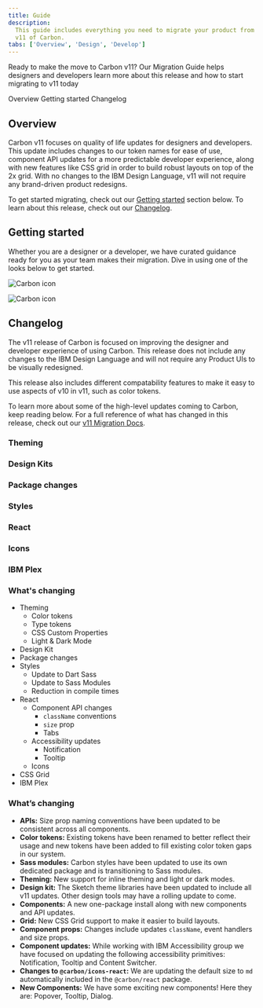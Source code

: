 ```yaml
---
title: Guide
description:
  This guide includes everything you need to migrate your product from v10 to
  v11 of Carbon.
tabs: ['Overview', 'Design', 'Develop']
---
```


<PageDescription>

Ready to make the move to Carbon v11? Our Migration Guide helps designers and
developers learn more about this release and how to start migrating to v11 today

</PageDescription>

<AnchorLinks>
  <AnchorLink>Overview</AnchorLink>
  <AnchorLink>Getting started</AnchorLink>
  <AnchorLink>Changelog</AnchorLink>
</AnchorLinks>

## Overview

Carbon v11 focuses on quality of life updates for designers and developers. This
update includes changes to our token names for ease of use, component API
updates for a more predictable developer experience, along with new features
like CSS grid in order to build robust layouts on top of the 2x grid. With no
changes to the IBM Design Language, v11 will not require any brand-driven
product redesigns.

To get started migrating, check out our [Getting started](#getting-started)
section below. To learn about this release, check out our
[Changelog](#changelog).

## Getting started

Whether you are a designer or a developer, we have curated guidance ready for
you as your team makes their migration. Dive in using one of the looks below to
get started.

<Row className="resource-card-group">
<Column colMd={4} colLg={4} noGutterSm>
  <ResourceCard
    subTitle="Designer migration"
    href="/migrating/guide/design"
    actionIcon="arrowRight"
    >

![Carbon icon](images/carbon.svg)

  </ResourceCard>
</Column>
<Column colLg={4} colMd={4}  noGutterSm>
  <ResourceCard
    subTitle="Developer migration"
    href="/migrating/guide/develop"
    actionIcon="arrowRight"
    >

![Carbon icon](images/carbon.svg)

  </ResourceCard>
</Column>
</Row>

## Changelog

The v11 release of Carbon is focused on improving the designer and developer
experience of using Carbon. This release does not include any changes to the IBM
Design Language and will not require any Product UIs to be visually redesigned.

This release also includes different compatability features to make it easy to
use aspects of v10 in v11, such as color tokens.

To learn more about some of the high-level updates coming to Carbon, keep
reading below. For a full reference of what has changed in this release, check
out our
[v11 Migration Docs](https://github.com/carbon-design-system/carbon/blob/main/docs/migration/v11.md).

### Theming

### Design Kits

### Package changes

### Styles

### React

### Icons

### IBM Plex

### What's changing

- Theming
  - Color tokens
  - Type tokens
  - CSS Custom Properties
  - Light & Dark Mode
- Design Kit
- Package changes
- Styles
  - Update to Dart Sass
  - Update to Sass Modules
  - Reduction in compile times
- React
  - Component API changes
    - `className` conventions
    - `size` prop
    - Tabs
  - Accessibility updates
    - Notification
    - Tooltip
  - Icons
- CSS Grid
- IBM Plex

### What’s changing

- **APIs:** Size prop naming conventions have been updated to be consistent
  across all components.
- **Color tokens:** Existing tokens have been renamed to better reflect their
  usage and new tokens have been added to fill existing color token gaps in our
  system.
- **Sass modules:** Carbon styles have been updated to use its own dedicated
  package and is transitioning to Sass modules.
- **Theming:** New support for inline theming and light or dark modes.
- **Design kit:** The Sketch theme libraries have been updated to include all
  v11 updates. Other design tools may have a rolling update to come.
- **Components:** A new one-package install along with new components and API
  updates.
- **Grid:** New CSS Grid support to make it easier to build layouts.
- **Component props:** Changes include updates `className`, event handlers and
  size props.
- **Component updates:** While working with IBM Accessibility group we have
  focused on updating the following accessibility primitives: Notification,
  Tooltip and Content Switcher.
- **Changes to `@carbon/icons-react`:** We are updating the default size to `md`
  automatically included in the `@carbon/react` package.
- **New Components:** We have some exciting new components! Here they are:
  Popover, Tooltip, Dialog.
